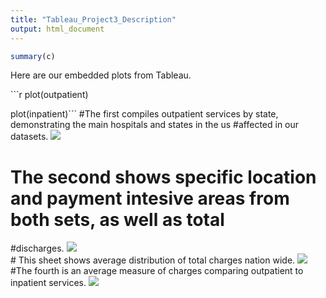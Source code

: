 ```yaml
---
title: "Tableau_Project3_Description"
output: html_document
---
```




```r
summary(c)
```

Here are our embedded plots from Tableau.

```r
plot(outpatient)

plot(inpatient)\```
#The first compiles outpatient services by state, demonstrating the main hospitals and states in the us 
#affected in our datasets.
![](./sheet1.png)

# The second shows specific location and payment intesive areas from both sets, as well as total 
#discharges. 
![](./sheet2.png)  
# This sheet shows average distribution of total charges nation wide.
![](./sheet3.png)  
#The fourth is an average measure of charges comparing outpatient to inpatient services. 
![](./sheet4.png)    


